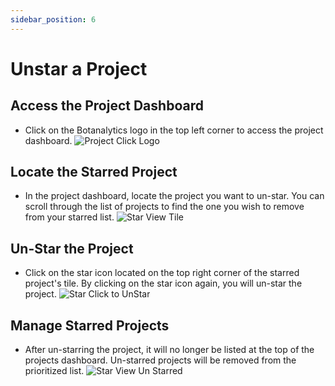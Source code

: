 ```yaml
---
sidebar_position: 6
---
```



# Unstar a Project

## Access the Project Dashboard

- Click on the Botanalytics logo in the top left corner to access the project dashboard.
  <img src={ProjectClickLogo} alt="Project Click Logo" />

## Locate the Starred Project

- In the project dashboard, locate the project you want to un-star. You can scroll through the list of projects to find the one you wish to remove from your starred list.
  <img src={StarViewTile} alt="Star View Tile" />

## Un-Star the Project

- Click on the star icon located on the top right corner of the starred project's tile. By clicking on the star icon again, you will un-star the project.
  <img src={StarClicktoUnStar} alt="Star Click to UnStar" />

## Manage Starred Projects

- After un-starring the project, it will no longer be listed at the top of the projects dashboard. Un-starred projects will be removed from the prioritized list.
  <img src={StarViewUnStarred} alt="Star View Un Starred"  />
